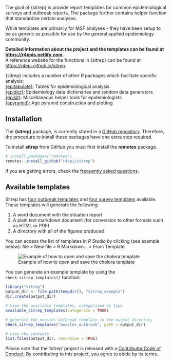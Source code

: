 The goal of {sitrep} is provide report templates for common epidemiological
surveys and outbreak reports. The package further contains helper function that
standardize certain analyses. 

While templates are primarily for MSF analyses - they have been setup to be as
generic as possible for use by the general applied epidemiology community. 

**Detailed information about the project and the templates can be found at <https://r4epis.netlify.com>.**  
A reference website for the functions in {sitrep} can be found at <https://r4epi.github.io/sitrep>.  

{sitrep} includes a number of other *R* packages which facilitate specific analysis:  
[{epitabulate}](https://r4epi.github.io/epitabulate): Tables for epidemiological analysis  
[{epidict}](https://r4epi.github.io/epidict): Epidemiology data dictionaries and random data generators  
[{epikit}](https://r4epi.github.io/epikit): Miscellaneous helper tools for epidemiologists  
[{apyramid}](https://r4epi.github.io/apyramid): Age pyramid construction and plotting  


## Installation

The **{sitrep}** package, is currently stored in a [GitHub repository](https://github.com/R4EPI/sitrep). 
Therefore, the procedure to install these packages have one extra step required. 

To install **sitrep** from GitHub you must first install the **remotes** package.

``` r
# install.packages("remotes")
remotes::install_github("r4epi/sitrep")
```
 
If you are getting errors, check the [frequently asked questions](https://r4epis.netlify.com/faq/).

## Available templates

Sitrep has [four outbreak templates](https://r4epis.netlify.com/outbreaks/) and
[four survey templates](https://r4epis.netlify.com/surveys/) available. These
templates will generate the following:

1. A word document with the situation report
2. A plain text markdown document (for conversion to other formats such as HTML or PDF)
3. A directory with all of the figures produced

You can access the list of templates in *R Studio* by clicking (see example below): 
file > New file > R Markdown... > From Template

![Example of how to open and save the cholera template](../../vignettes/images/opening_template.gif)


You can generate an example template by using the `check_sitrep_templates()`
function:

```r
library("sitrep")
output_dir <- file.path(tempdir(), "sitrep_example")
dir.create(output_dir)

# view the available templates, categorized by type
available_sitrep_templates(categorise = TRUE)

# generate the measles outbreak template in the output directory
check_sitrep_templates("measles_outbreak", path = output_dir)

# view the contents
list.files(output_dir, recursive = TRUE)
```


Please note that the 'sitrep' project is released with a
[Contributor Code of Conduct](.github/CODE_OF_CONDUCT.md).
By contributing to this project, you agree to abide by its terms.

